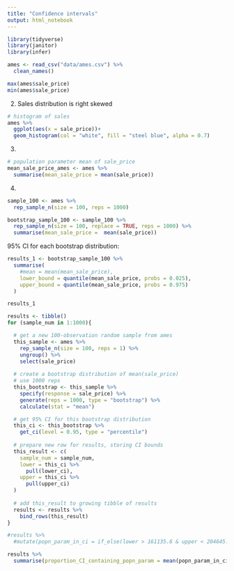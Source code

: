 ```yaml
---
title: "Confidence intervals"
output: html_notebook
---
```


```r
library(tidyverse)
library(janitor)
library(infer)
```

```r
ames <- read_csv("data/ames.csv") %>% 
  clean_names()
```

```r
max(ames$sale_price)
min(ames$sale_price)
```

2. Sales distribution is right skewed
```r
# histogram of sales
ames %>% 
  ggplot(aes(x = sale_price))+
  geom_histogram(col = "white", fill = "steel blue", alpha = 0.7)
```

3. 

```r
# population parameter mean of sale_price
mean_sale_price_ames <- ames %>% 
  summarise(mean_sale_price = mean(sale_price))
```

4. 

```r
sample_100 <- ames %>% 
  rep_sample_n(size = 100, reps = 1000)
```

```r
bootstrap_sample_100 <- sample_100 %>% 
  rep_sample_n(size = 100, replace = TRUE, reps = 1000) %>% 
  summarise(mean_sale_price =  mean(sale_price))
```

95%  CI for each bootstrap distribution:

```r
results_1 <- bootstrap_sample_100 %>%
  summarise(
    #mean = mean(mean_sale_price),
    lower_bound = quantile(mean_sale_price, probs = 0.025),
    upper_bound = quantile(mean_sale_price, probs = 0.975)
  )

results_1
```

```r
results <- tibble()
for (sample_num in 1:1000){

  # get a new 100-observation random sample from ames
  this_sample <- ames %>%
    rep_sample_n(size = 100, reps = 1) %>%
    ungroup() %>%
    select(sale_price)
  
  # create a bootstrap distribution of mean(sale_price)
  # use 1000 reps
  this_bootstrap <- this_sample %>%
    specify(response = sale_price) %>%
    generate(reps = 1000, type = "bootstrap") %>%
    calculate(stat = "mean")

  # get 95% CI for this bootstrap distribution
  this_ci <- this_bootstrap %>%
    get_ci(level = 0.95, type = "percentile")
  
  # prepare new row for results, storing CI bounds
  this_result <- c(
    sample_num = sample_num, 
    lower = this_ci %>% 
      pull(lower_ci), 
    upper = this_ci %>%
      pull(upper_ci)
  )
  
  # add this_result to growing tibble of results
  results <- results %>%
    bind_rows(this_result)
}
```


```r
#results %>% 
  #mutate(popn_param_in_ci = if_else(lower > 161135.6 & upper < 204645.6, TRUE, FALSE))
```

```r
results %>%
  summarise(proportion_CI_containing_popn_param = mean(popn_param_in_ci))
```

